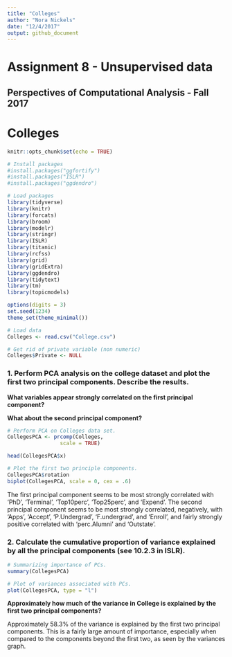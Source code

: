 ```yaml
---
title: "Colleges"
author: "Nora Nickels"
date: "12/4/2017"
output: github_document
---
```


# Assignment 8 - Unsupervised data
## Perspectives of Computational Analysis - Fall 2017

# Colleges

```r
knitr::opts_chunk$set(echo = TRUE)

# Install packages
#install.packages("ggfortify")
#install.packages("ISLR")
#install.packages("ggdendro")

# Load packages
library(tidyverse)
library(knitr)
library(forcats)
library(broom)
library(modelr)
library(stringr)
library(ISLR)
library(titanic)
library(rcfss)
library(grid)
library(gridExtra)
library(ggdendro)
library(tidytext)
library(tm)
library(topicmodels)

options(digits = 3)
set.seed(1234)
theme_set(theme_minimal())

# Load data
Colleges <- read.csv("College.csv")

# Get rid of private variable (non numeric)
Colleges$Private <- NULL

```

### 1. Perform PCA analysis on the college dataset and plot the first two principal components. Describe the results.

**What variables appear strongly correlated on the first principal component?**

**What about the second principal component?**

```r

# Perform PCA on Colleges data set.
CollegesPCA <- prcomp(Colleges,
                 scale = TRUE) 

head(CollegesPCA$x)

# Plot the first two principle components.
CollegesPCA$rotation
biplot(CollegesPCA, scale = 0, cex = .6)

```

The first principal component seems to be most strongly correlated with 'PhD', 'Terminal', 'Top10perc', 'Top25perc', and 'Expend'. The second principal component seems to be most strongly correlated, negatively, with 'Apps', 'Accept', 'P.Undergrad', 'F.undergrad', and 'Enroll', and fairly strongly positive correlated with 'perc.Alumni' and 'Outstate'.

### 2. Calculate the cumulative proportion of variance explained by all the principal components (see 10.2.3 in ISLR). 

```r

# Summarizing importance of PCs.
summary(CollegesPCA)

# Plot of variances associated with PCs.
plot(CollegesPCA, type = "l")

```

**Approximately how much of the variance in College is explained by the first two principal components?**

Approximately 58.3% of the variance is explained by the first two principal components. This is a fairly large amount of importance, especially when compared to the components beyond the first two, as seen by the variances graph.


